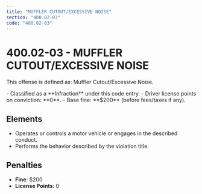 ```yaml
---
title: "MUFFLER CUTOUT/EXCESSIVE NOISE"
section: "400.02-03"
code: "400.02-03"
---
```





# 400.02-03 - MUFFLER CUTOUT/EXCESSIVE NOISE

This offense is defined as: Muffler Cutout/Excessive Noise.

<Aside type="tip" title="Charge Type: Infraction">
- Classified as a **Infraction** under this code entry.
- Driver license points on conviction: **0**.
- Base fine: **$200** (before fees/taxes if any).
</Aside>

## Elements
- Operates or controls a motor vehicle or engages in the described conduct.
- Performs the behavior described by the violation title.

## Penalties
- **Fine**: $200
- **License Points**: 0
